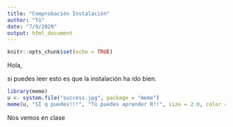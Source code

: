 ```yaml
---
title: "Comprobación Instalación"
author: "Tú"
date: "7/9/2020"
output: html_document
---
```


```r
knitr::opts_chunk$set(echo = TRUE)
```

Hola,

si puedes leer esto es que la instalación ha ido bien.

```r
library(meme)
u <- system.file("success.jpg", package = "meme")
meme(u, "SÍ q puedes!!!", "Tú puedes aprender R!!", size = 2.0, color = "purple")
```




Nos vemos en clase